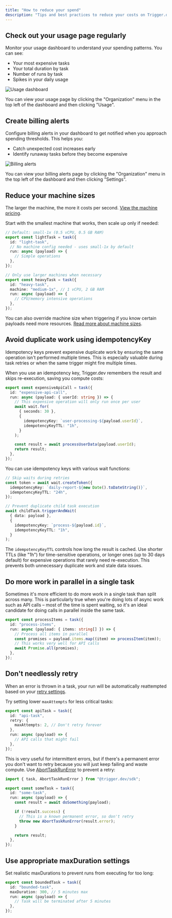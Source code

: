 ```yaml
---
title: "How to reduce your spend"
description: "Tips and best practices to reduce your costs on Trigger.dev"
---
```


## Check out your usage page regularly

Monitor your usage dashboard to understand your spending patterns. You can see:

- Your most expensive tasks
- Your total duration by task
- Number of runs by task
- Spikes in your daily usage

![Usage dashboard](./images/usage-dashboard.png)

You can view your usage page by clicking the "Organization" menu in the top left of the dashboard and then clicking "Usage".

## Create billing alerts

Configure billing alerts in your dashboard to get notified when you approach spending thresholds. This helps you:

- Catch unexpected cost increases early
- Identify runaway tasks before they become expensive

![Billing alerts](./images/billing-alerts-ui.png)

You can view your billing alerts page by clicking the "Organization" menu in the top left of the dashboard and then clicking "Settings".

## Reduce your machine sizes

The larger the machine, the more it costs per second. [View the machine pricing](https://trigger.dev/pricing#computePricing).

Start with the smallest machine that works, then scale up only if needed:

```ts
// Default: small-1x (0.5 vCPU, 0.5 GB RAM)
export const lightTask = task({
  id: "light-task",
  // No machine config needed - uses small-1x by default
  run: async (payload) => {
    // Simple operations
  },
});

// Only use larger machines when necessary
export const heavyTask = task({
  id: "heavy-task",
  machine: "medium-1x", // 1 vCPU, 2 GB RAM
  run: async (payload) => {
    // CPU/memory intensive operations
  },
});
```

You can also override machine size when triggering if you know certain payloads need more resources. [Read more about machine sizes](/machines).

## Avoid duplicate work using idempotencyKey

Idempotency keys prevent expensive duplicate work by ensuring the same operation isn't performed multiple times. This is especially valuable during task retries or when the same trigger might fire multiple times.

When you use an idempotency key, Trigger.dev remembers the result and skips re-execution, saving you compute costs:

```ts
export const expensiveApiCall = task({
  id: "expensive-api-call",
  run: async (payload: { userId: string }) => {
    // This expensive operation will only run once per user
    await wait.for(
      { seconds: 30 },
      {
        idempotencyKey: `user-processing-${payload.userId}`,
        idempotencyKeyTTL: "1h",
      }
    );

    const result = await processUserData(payload.userId);
    return result;
  },
});
```

You can use idempotency keys with various wait functions:

```ts
// Skip waits during retries
const token = await wait.createToken({
  idempotencyKey: `daily-report-${new Date().toDateString()}`,
  idempotencyKeyTTL: "24h",
});

// Prevent duplicate child task execution
await childTask.triggerAndWait(
  { data: payload },
  {
    idempotencyKey: `process-${payload.id}`,
    idempotencyKeyTTL: "1h",
  }
);
```

The `idempotencyKeyTTL` controls how long the result is cached. Use shorter TTLs (like "1h") for time-sensitive operations, or longer ones (up to 30 days default) for expensive operations that rarely need re-execution. This prevents both unnecessary duplicate work and stale data issues.

## Do more work in parallel in a single task

Sometimes it's more efficient to do more work in a single task than split across many. This is particularly true when you're doing lots of async work such as API calls – most of the time is spent waiting, so it's an ideal candidate for doing calls in parallel inside the same task.

```ts
export const processItems = task({
  id: "process-items",
  run: async (payload: { items: string[] }) => {
    // Process all items in parallel
    const promises = payload.items.map((item) => processItem(item));
    // This works very well for API calls
    await Promise.all(promises);
  },
});
```

## Don't needlessly retry

When an error is thrown in a task, your run will be automatically reattempted based on your [retry settings](/tasks/overview#retry-options).

Try setting lower `maxAttempts` for less critical tasks:

```ts
export const apiTask = task({
  id: "api-task",
  retry: {
    maxAttempts: 2, // Don't retry forever
  },
  run: async (payload) => {
    // API calls that might fail
  },
});
```

This is very useful for intermittent errors, but if there's a permanent error you don't want to retry because you will just keep failing and waste compute. Use [AbortTaskRunError](/errors-retrying#using-aborttaskrunerror) to prevent a retry:

```ts
import { task, AbortTaskRunError } from "@trigger.dev/sdk";

export const someTask = task({
  id: "some-task",
  run: async (payload) => {
    const result = await doSomething(payload);

    if (!result.success) {
      // This is a known permanent error, so don't retry
      throw new AbortTaskRunError(result.error);
    }

    return result;
  },
});
```

## Use appropriate maxDuration settings

Set realistic maxDurations to prevent runs from executing for too long:

```ts
export const boundedTask = task({
  id: "bounded-task",
  maxDuration: 300, // 5 minutes max
  run: async (payload) => {
    // Task will be terminated after 5 minutes
  },
});
```
